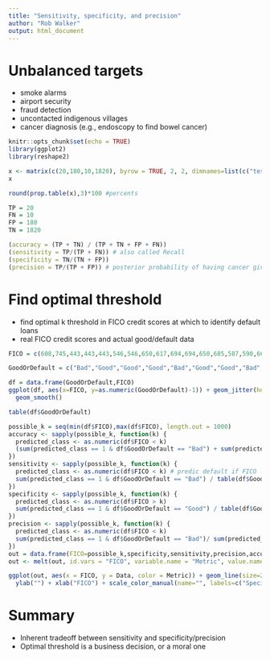 ---
title: "Sensitivity, specificity, and precision"
author: "Rob Walker"
output: html_document
---

# Unbalanced targets
- smoke alarms
- airport security
- fraud detection
- uncontacted indigenous villages
- cancer diagnosis (e.g., endoscopy to find bowel cancer)

```{r}
knitr::opts_chunk$set(echo = TRUE)
library(ggplot2)
library(reshape2)

x <- matrix(c(20,180,10,1820), byrow = TRUE, 2, 2, dimnames=list(c("test positive","test negative"),c("cancer 1.5%","no cancer 98.5%")))
x

round(prop.table(x),3)*100 #percents

TP = 20
FN = 10
FP = 180
TN = 1820

(accuracy = (TP + TN) / (TP + TN + FP + FN))
(sensitivity = TP/(TP + FN)) # also called Recall
(specificity = TN/(TN + FP)) 
(precision = TP/(TP + FP)) # posterior probability of having cancer given a positive test

```

# Find optimal threshold
- find optimal k threshold in FICO credit scores at which to identify default loans
- real FICO credit scores and actual good/default data

```{r}
FICO = c(608,745,443,443,443,546,546,650,617,694,694,650,685,587,590,665,644,593,635,545,466,466,466, 720,646,569,569,619,573,582,582,643,664,664,560,560,600,600,532,614,532,434,468,616,489,680,462,462)

GoodOrDefault = c("Bad","Good","Good","Good","Bad","Good","Good","Bad","Good","Good","Good","Bad","Good","Good","Good","Good","Good","Good","Good","Good","Bad","Good","Bad","Bad","Bad","Good","Bad","Bad","Bad","Good","Good","Bad","Bad","Good","Good","Good","Good","Good","Bad","Good","Bad","Bad","Bad","Bad","Bad","Good","Good","Good")

df = data.frame(GoodOrDefault,FICO)
ggplot(df, aes(x=FICO, y=as.numeric(GoodOrDefault)-1)) + geom_jitter(height=0.05) +
  geom_smooth()

table(df$GoodOrDefault)

possible_k = seq(min(df$FICO),max(df$FICO), length.out = 1000)
accuracy <- sapply(possible_k, function(k) {
  predicted_class <- as.numeric(df$FICO < k)
  (sum(predicted_class == 1 & df$GoodOrDefault == "Bad") + sum(predicted_class == 0 & df$GoodOrDefault == "Good")) / dim(df)[1]
})
sensitivity <- sapply(possible_k, function(k) {
  predicted_class <- as.numeric(df$FICO < k) # predic default if FICO lower than threshold
  sum(predicted_class == 1 & df$GoodOrDefault == "Bad") / table(df$GoodOrDefault)[1]
})
specificity <- sapply(possible_k, function(k) {
  predicted_class <- as.numeric(df$FICO > k)
  sum(predicted_class == 1 & df$GoodOrDefault == "Good") / table(df$GoodOrDefault)[2]
})
precision <- sapply(possible_k, function(k) {
  predicted_class <- as.numeric(df$FICO < k)
  sum(predicted_class == 1 & df$GoodOrDefault == "Bad")/ sum(predicted_class)
})
out = data.frame(FICO=possible_k,specificity,sensitivity,precision,accuracy)
out <- melt(out, id.vars = "FICO", variable.name = "Metric", value.name = "Data")

ggplot(out, aes(x = FICO, y = Data, color = Metric)) + geom_line(size=2) +
  ylab("") + xlab("FICO") + scale_color_manual(name="", labels=c("Specificity","Sensitivity","Precision","Accuracy"), values=c("red","green","blue","orange"))


```

# Summary
- Inherent tradeoff between sensitivity and specificity/precision
- Optimal threshold is a business decision, or a moral one
